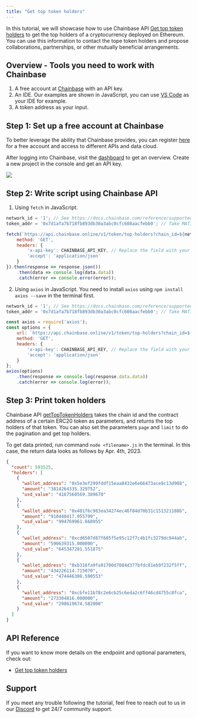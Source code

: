 ```yaml
---
title: "Get top token holders"
---
```


In this tutorial, we will showcase how to use Chainbase API [Get top token holders](/api-reference/web3-api/token/token-holders/get-top-token-holders) to get the top holders of a cryptocurrency deployed on Ethereum. You can use this information to contact the tope token holders and propose collaborations, partnerships, or other mutually beneficial arrangements.

## Overview - Tools you need to work with Chainbase

1. A free account at [Chainbase](https://www.chainbase.com) with an API key.
2. An IDE. Our examples are shown in JavaScript, you can use [VS Code](https://code.visualstudio.com/) as your IDE for example.
3. A token address as your input.

## Step 1: Set up a free account at Chainbase

To better leverage the ability that Chainbase provides, you can register [here](http://www.chainbase.com/register) for a free account and access to different APIs and data cloud.

After logging into Chainbase, visit the [dashboard](https://console.chainbase.com/) to get an overview. Create a new project in the console and get an API key.

![](https://files.readme.io/e5fe064-image.png)

## Step 2: Write script using Chainbase API

1. Using `fetch` in JavaScript.

```jsx
network_id = '1'; // See https://docs.chainbase.com/reference/supported-chains to get the id of different chains.
token_addr = '0x7d1afa7b718fb893db30a3abc0cfc608aacfebb0'; // Take MATIC token address as an example.

fetch(`https://api.chainbase.online/v1/token/top-holders?chain_id=${network_id}&contract_address=${token_addr}&page=1&limit=5`, {
    method: 'GET',
    headers: {
        'x-api-key': CHAINBASE_API_KEY, // Replace the field with your API key.
        'accept': 'application/json'
    }
}).then(response => response.json())
    .then(data => console.log(data.data))
    .catch(error => console.error(error));
```

2. Using `axios` in JavaScript. You need to install `axios` using `npm install axios --save` in the terminal first.

```jsx
network_id = '1'; // See https://docs.chainbase.com/reference/supported-chains to get the id of different chains.
token_addr = '0x7d1afa7b718fb893db30a3abc0cfc608aacfebb0'; // Take MATIC token address as an example.

const axios = require('axios');
const options = {
    url: `https://api.chainbase.online/v1/token/top-holders?chain_id=${network_id}&contract_address=${token_addr}&page=1&limit=5`,
    method: 'GET',
    headers: {
        'x-api-key': CHAINBASE_API_KEY, // Replace the field with your API key.
        'accept': 'application/json'
    }
};
axios(options)
    .then(response => console.log(response.data.data))
    .catch(error => console.log(error));
```

## Step 3: Print token holders

Chainbase API [getTopTokenHolders](/reference/gettoptokenholders) takes the chain id and the contract address of a certain ERC20 token as parameters, and returns the top holders of that token. You can also set the parameters `page` and `limit` to do the pagination and get top holders.

To get data printed, run command `node <filename>.js` in the terminal. In this case, the return data looks as follows by Apr. 4th, 2023.

```json
{
  "count": 593525,
  "holders": [
    {
      "wallet_address": "0x5e3ef299fddf15eaa0432e6e66473ace8c13d908",
      "amount": "3814264335.329752",
      "usd_value": "4167560569.389670"
    },
    {
      "wallet_address": "0x401f6c983ea34274ec46f84d70b31c151321188b",
      "amount": "910440417.955799",
      "usd_value": "994769961.668955"
    },
    {
      "wallet_address": "0xcd6507d87f605f5e95c12f7c4b1fc3279dc944ab",
      "amount": "590639315.000000",
      "usd_value": "645347281.551875"
    },
    {
      "wallet_address": "0xb316fa9fa91700d7084d377bfdc81eb9f232f5ff",
      "amount": "434226114.715070",
      "usd_value": "474446308.590553"
    },
    {
      "wallet_address": "0xcbfe11b78c2e6cb25c6eda2c6ff46cd4755c8fca",
      "amount": "273304816.000000",
      "usd_value": "298619674.582000"
    }
  ]
}
```

## API Reference

If you want to know more details on the endpoint and optional parameters, check out:

- [Get top token holders](/api-reference/web3-api/token/token-holders/get-top-token-holders)

## Support

If you meet any trouble following the tutorial, feel free to reach out to us in our [Discord](https://chainbase.com/discord) to get 24/7 community support.
